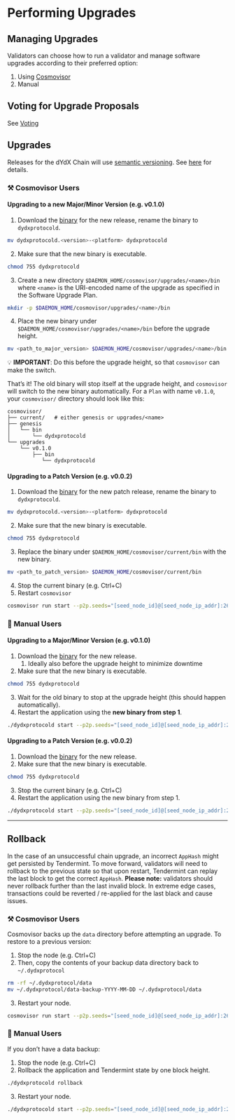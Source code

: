 # Performing Upgrades

## Managing Upgrades

Validators can choose how to run a validator and manage software upgrades according to their preferred option:

1. Using [Cosmovisor](./cosmovisor.mdx)
2. Manual

## Voting for Upgrade Proposals

See [Voting](../running-node/voting.mdx)

## Upgrades

Releases for the dYdX Chain will use [semantic versioning](https://semver.org/). See [here](./types-of-upgrades.mdx) for details.

### ⚒️ Cosmovisor Users

#### Upgrading to a new Major/Minor Version (e.g. v0.1.0)

1. Download the [binary](https://github.com/dydxprotocol/v4-chain) for the new release, rename the binary to `dydxprotocold`.

```bash
mv dydxprotocold.<version>-<platform> dydxprotocold
```

2. Make sure that the new binary is executable.

```bash
chmod 755 dydxprotocold
```

3. Create a new directory `$DAEMON_HOME/cosmovisor/upgrades/<name>/bin` where `<name>` is the URI-encoded name of the upgrade as specified in the Software Upgrade Plan.

```bash
mkdir -p $DAEMON_HOME/cosmovisor/upgrades/<name>/bin
```

4. Place the new binary under `$DAEMON_HOME/cosmovisor/upgrades/<name>/bin` before the upgrade height.


```bash
mv <path_to_major_version> $DAEMON_HOME/cosmovisor/upgrades/<name>/bin
```

💡 **IMPORTANT**: Do this before the upgrade height, so that `cosmovisor` can make the switch.

That’s it! The old binary will stop itself at the upgrade height, and `cosmovisor` will switch to the new binary automatically. For a `Plan` with name `v0.1.0`, your `cosmovisor/` directory should look like this:

```
cosmovisor/
├── current/   # either genesis or upgrades/<name>
├── genesis
│   └── bin
│       └── dydxprotocold
└── upgrades
    └── v0.1.0
        ├── bin
           └── dydxprotocold
```

#### Upgrading to a Patch Version (e.g. v0.0.2)

1. Download the [binary](https://github.com/dydxprotocol/v4-chain/releases) for the new patch release, rename the binary to `dydxprotocold`.

```bash
mv dydxprotocold.<version>-<platform> dydxprotocold
```

2. Make sure that the new binary is executable.

```bash
chmod 755 dydxprotocold
```

3. Replace the binary under `$DAEMON_HOME/cosmovisor/current/bin` with the new binary.

```bash
mv <path_to_patch_version> $DAEMON_HOME/cosmovisor/current/bin
```

4. Stop the current binary (e.g. Ctrl+C)
5. Restart `cosmovisor`

```bash
cosmovisor run start --p2p.seeds="[seed_node_id]@[seed_node_ip_addr]:26656" --bridge-daemon-eth-rpc-endpoint="<eth rpc endpoint>"
```

### 🦾 Manual Users

#### Upgrading to a Major/Minor Version (e.g. v0.1.0)

1. Download the [binary](https://github.com/dydxprotocol/v4-chain/releases) for the new release.
    1. Ideally also before the upgrade height to minimize downtime
2. Make sure that the new binary is executable.

```bash
chmod 755 dydxprotocold
```

3. Wait for the old binary to stop at the upgrade height (this should happen automatically).
4. Restart the application using the **new binary from step 1**.

```bash
./dydxprotocold start --p2p.seeds="[seed_node_id]@[seed_node_ip_addr]:26656" --bridge-daemon-eth-rpc-endpoint="<eth rpc endpoint>"
```

#### Upgrading to a Patch Version (e.g. v0.0.2)

1. Download the [binary](https://github.com/dydxprotocol/v4-chain/releases) for the new release.
2. Make sure that the new binary is executable.

```bash
chmod 755 dydxprotocold
```

3. Stop the current binary (e.g. Ctrl+C)
4. Restart the application using the new binary from step 1.

```bash
./dydxprotocold start --p2p.seeds="[seed_node_id]@[seed_node_ip_addr]:26656" --bridge-daemon-eth-rpc-endpoint="<eth rpc endpoint>"
```

---

## Rollback


In the case of an unsuccessful chain upgrade, an incorrect `AppHash` might get persisted by Tendermint. To move forward, validators will need to rollback to the previous state so that upon restart, Tendermint can replay the last block to get the correct `AppHash`. **Please note:** validators should never rollback further than the last invalid block. In extreme edge cases, transactions could be reverted / re-applied for the last black and cause issues.


### ⚒️ Cosmovisor Users

Cosmovisor backs up the `data` directory before attempting an upgrade. To restore to a previous version:

1. Stop the node (e.g. Ctrl+C)
2. Then, copy the contents of your backup data directory back to `~/.dydxprotocol`

```bash
rm -rf ~/.dydxprotocol/data
mv ~/.dydxprotocol/data-backup-YYYY-MM-DD ~/.dydxprotocol/data
```

3. Restart your node.

```bash
cosmovisor run start --p2p.seeds="[seed_node_id]@[seed_node_ip_addr]:26656" --bridge-daemon-eth-rpc-endpoint="<eth rpc endpoint>"
```

### 🦾 Manual Users

If you don’t have a data backup:

1. Stop the node (e.g. Ctrl+C)
2. Rollback the application and Tendermint state by one block height.

```bash
./dydxprotocold rollback
```

3. Restart your node.

```bash
./dydxprotocold start --p2p.seeds="[seed_node_id]@[seed_node_ip_addr]:26656" --bridge-daemon-eth-rpc-endpoint="<eth rpc endpoint>"
```